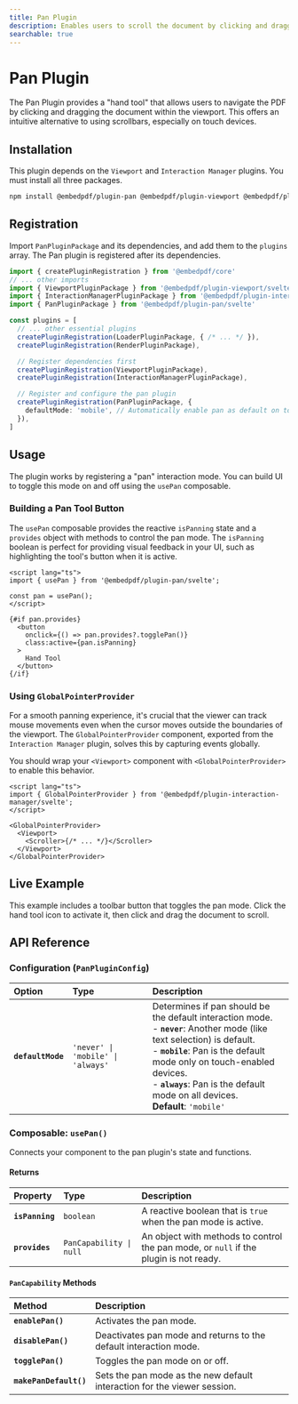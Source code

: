 ```yaml
---
title: Pan Plugin
description: Enables users to scroll the document by clicking and dragging with a hand tool in Svelte.
searchable: true
---
```


# Pan Plugin

The Pan Plugin provides a "hand tool" that allows users to navigate the PDF by clicking and dragging the document within the viewport. This offers an intuitive alternative to using scrollbars, especially on touch devices.

## Installation

This plugin depends on the `Viewport` and `Interaction Manager` plugins. You must install all three packages.

```sh npm2yarn
npm install @embedpdf/plugin-pan @embedpdf/plugin-viewport @embedpdf/plugin-interaction-manager
````

## Registration

Import `PanPluginPackage` and its dependencies, and add them to the `plugins` array. The Pan plugin is registered after its dependencies.

```typescript {4-5, 14, 17-19}
import { createPluginRegistration } from '@embedpdf/core'
// ... other imports
import { ViewportPluginPackage } from '@embedpdf/plugin-viewport/svelte'
import { InteractionManagerPluginPackage } from '@embedpdf/plugin-interaction-manager/svelte'
import { PanPluginPackage } from '@embedpdf/plugin-pan/svelte'

const plugins = [
  // ... other essential plugins
  createPluginRegistration(LoaderPluginPackage, { /* ... */ }),
  createPluginRegistration(RenderPluginPackage),

  // Register dependencies first
  createPluginRegistration(ViewportPluginPackage),
  createPluginRegistration(InteractionManagerPluginPackage),

  // Register and configure the pan plugin
  createPluginRegistration(PanPluginPackage, {
    defaultMode: 'mobile', // Automatically enable pan as default on touch devices
  }),
]
```

## Usage

The plugin works by registering a "pan" interaction mode. You can build UI to toggle this mode on and off using the `usePan` composable.

### Building a Pan Tool Button

The `usePan` composable provides the reactive `isPanning` state and a `provides` object with methods to control the pan mode. The `isPanning` boolean is perfect for providing visual feedback in your UI, such as highlighting the tool's button when it is active.

```svelte
<script lang="ts">
import { usePan } from '@embedpdf/plugin-pan/svelte';

const pan = usePan();
</script>

{#if pan.provides}
  <button
    onclick={() => pan.provides?.togglePan()}
    class:active={pan.isPanning}
  >
    Hand Tool
  </button>
{/if}
```

### Using `GlobalPointerProvider`

For a smooth panning experience, it's crucial that the viewer can track mouse movements even when the cursor moves outside the boundaries of the viewport. The `GlobalPointerProvider` component, exported from the `Interaction Manager` plugin, solves this by capturing events globally.

You should wrap your `<Viewport>` component with `<GlobalPointerProvider>` to enable this behavior.

```svelte {2, 5, 9}
<script lang="ts">
import { GlobalPointerProvider } from '@embedpdf/plugin-interaction-manager/svelte';
</script>

<GlobalPointerProvider>
  <Viewport>
    <Scroller>{/* ... */}</Scroller>
  </Viewport>
</GlobalPointerProvider>
```

## Live Example

This example includes a toolbar button that toggles the pan mode. Click the hand tool icon to activate it, then click and drag the document to scroll.


<PanExample />

## API Reference

### Configuration (`PanPluginConfig`)

| Option | Type | Description |
| :--- | :--- | :--- |
| **`defaultMode`** | `'never' \| 'mobile' \| 'always'` | Determines if pan should be the default interaction mode. <br />- **`never`**: Another mode (like text selection) is default. <br />- **`mobile`**: Pan is the default mode only on touch-enabled devices. <br />- **`always`**: Pan is the default mode on all devices. <br />**Default**: `'mobile'` |

### Composable: `usePan()`

Connects your component to the pan plugin's state and functions.

#### Returns

| Property | Type | Description |
| :--- | :--- | :--- |
| **`isPanning`** | `boolean` | A reactive boolean that is `true` when the pan mode is active. |
| **`provides`** | `PanCapability \| null` | An object with methods to control the pan mode, or `null` if the plugin is not ready. |

#### `PanCapability` Methods

| Method | Description |
| :--- | :--- |
| **`enablePan()`** | Activates the pan mode. |
| **`disablePan()`** | Deactivates pan mode and returns to the default interaction mode. |
| **`togglePan()`** | Toggles the pan mode on or off. |
| **`makePanDefault()`** | Sets the pan mode as the new default interaction for the viewer session. |

